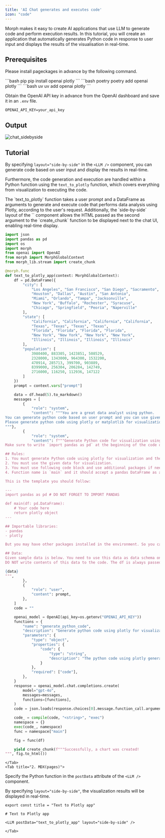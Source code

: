 ```yaml
---
title: 'AI Chat generates and executes code'
icon: "code"
---
```


Morph makes it easy to create AI applications that use LLM to generate code and perform execution results.
In this tutorial, you will create an application that automatically generates Python code in response to user input and displays the results of the visualisation in real-time.

## Prerequisites

Please install pageckages in advance by the following command.

<CodeGroup>
    ```bash pip
    pip install openai plotly
    ```
    ```bash poetry
    poetry add openai plotly
    ```
    ```bash uv
    uv add openai plotly
    ```
</CodeGroup>


Obtain the OpenAI API key in advance from the OpenAI dashboard and save it in an `.env` file.

```shell .env
OPENAI_API_KEY=your_api_key
```

## Output

![chat_sidebyside](/assets/images/docs/tutorial/text_to_plotly.png)

## Tutorial

By specifying `layout="side-by-side"` in the `<LLM />` component, you can generate code based on user input and display the results in real-time.

Furthermore, the code generation and execution are handled within a Python function using the `text_to_plotly` function, which covers everything from visualization to executing the code.

<Tabs>
    <Tab title="1. Python">
The `text_to_plotly` function takes a user prompt and a DataFrame as arguments to generate and execute code that performs data analysis using Plotly, according to the user's request.
Additionally, the `side-by-side` layout of the `<LLM />` component allows the HTML passed as the second argument to the `create_chunk` function to be displayed next to the chat UI, enabling real-time display.

```python
import json
import pandas as pd
import os
import morph
from openai import OpenAI
from morph import MorphGlobalContext
from morph_lib.stream import create_chunk

@morph.func
def text_to_plotly_app(context: MorphGlobalContext):
    df = pd.DataFrame({
        "city": [
            "Los Angeles", "San Francisco", "San Diego", "Sacramento",
            "Houston", "Dallas", "Austin", "San Antonio",
            "Miami", "Orlando", "Tampa", "Jacksonville",
            "New York", "Buffalo", "Rochester", "Syracuse",
            "Chicago", "Springfield", "Peoria", "Naperville"
        ],
        "state": [
            "California", "California", "California", "California",
            "Texas", "Texas", "Texas", "Texas",
            "Florida", "Florida", "Florida", "Florida",
            "New York", "New York", "New York", "New York",
            "Illinois", "Illinois", "Illinois", "Illinois"
        ],
        "population": [
            3980400, 883305, 1423851, 508529,
            2328000, 1343000, 964300, 1532200,
            470914, 285713, 399700, 903889,
            8399000, 256304, 206284, 142749,
            2716000, 116250, 112936, 147122
        ]
    })
    prompt = context.vars["prompt"]

    data = df.head(5).to_markdown()
    messages = [
        {
            "role": "system",
            "content": """You are a great data analyst using python.
You can generate python code based on user prompt and you can use given python libraries.
Please generate python code using plotly or matplotlib for visualization and pandas based on the user's question.
"""},
        {
            "role": "system",
            "content": f"""Generate Python code for visualization using pandas, plotly and you should follow user's question.
Make sure to write `import pandas as pd` at the beginning of the code otherwise the code must throw errors.

## Rules:
1. You must generate Python code using plotly for visualization and the code should return plotly object.
2. You must use the given data for visualization.
3. You must use following code block and use additional packages if needed but do not change original import statements.
4. Function name is `main` and it should accept a pandas DataFrame as an argument.

This is the template you should follow:

---
import pandas as pd # DO NOT FORGET TO IMPORT PANDAS

def main(df: pd.DataFrame):
    # Your code here
    return plotly object
---

## Importable libraries:
- pandas
- plotly

But you may have other packages installed in the environment. So you can use other packages if needed.

## Data:
Given sample data is below. You need to use this data as data schema only.
DO NOT write contents of this data to the code. The df is always passed as an argument to the main function.

{data}
""",
        },
        {
            "role": "user",
            "content": prompt,
        },
    ]
    code = ""

    openai_model = OpenAI(api_key=os.getenv("OPENAI_API_KEY"))
    functions = {
        "name": "generate_python_code",
        "description": "Generate python code using plotly for visualization based on user prompt",
        "parameters": {
            "type": "object",
            "properties": {
                "code": {
                    "type": "string",
                    "description": "The python code using plotly generated based on the prompt",
                }
            },
            "required": ["code"],
        },
    }
    response = openai_model.chat.completions.create(
        model="gpt-4o",
        messages=messages,
        functions=[functions],
    )
    code = json.loads(response.choices[0].message.function_call.arguments)["code"]

    code_ = compile(code, "<string>", "exec")
    namespace = {}
    exec(code_, namespace)
    func = namespace["main"]

    fig = func(df)

    yield create_chunk(f"""Successfully, a chart was created!
""", fig.to_html())
```
    </Tab>
    <Tab title="2. MDX(pages)">

Specify the Python function in the `postData` attribute of the `<LLM />` component.

By specifying `layout="side-by-side"`, the visualization results will be displayed in real-time.

```tsx
export const title = "Text to Plotly app"

# Text to Plotly app

<LLM postData="text_to_plotly_app" layout="side-by-side" />

```
    </Tab>
</Tabs>
